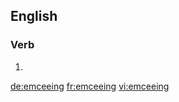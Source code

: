 ==English==

===Verb===
{{head|en|present participle}}

# {{present participle of|emcee|lang=en}}

[[de:emceeing]]
[[fr:emceeing]]
[[vi:emceeing]]